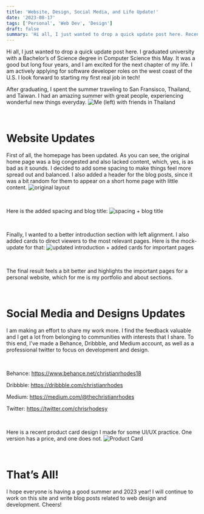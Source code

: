 ```yaml
---
title: 'Website, Design, Social Media, and Life Update!'
date: '2023-08-17'
tags: ['Personal', 'Web Dev', 'Design']
draft: false
summary: 'Hi all, I just wanted to drop a quick update post here. Recently, I graduated university, traveled to Asia with friends, and created more social sites to share my design and development work. '
---
```


Hi all, I just wanted to drop a quick update post here. I graduated university with a Bachelor’s of Science degree in Computer Science this May. It was a good but long four years, and I am excited for the next chapter of my life. I am actively applying for software developer roles on the west coast of the U.S. I look forward to starting my first real job in tech!

After graduating, I spent the summer traveling to San Fransisco, Thailand, and Taiwan. I had an amazing summer with great people, experiencing wonderful new things everyday.
![Me (left) with friends in Thailand](https://drive.google.com/uc?id=11k_olkn-hPjOgrZ4Dl62zSCUN77nX8i9)

&nbsp;

# Website Updates

First of all, the homepage has been updated. As you can see, the original home page was a big congested and also lacked content, which, yes, is as bad as it sounds. I decided to add some spacing to make things feel more spread out and balanced. I also added a header for the blog posts, since it was a bit random for them to appear on a short home page with little content.
![original layout](https://drive.google.com/uc?id=14FcOSmO-1PwuxaX_YIMfwxx8CCxkx35A)

&nbsp;

Here is the added spacing and blog title:
![spacing + blog title](https://drive.google.com/uc?id=1zmmjhFmmhOULHVgHDl1pNkf0_UJwTtGC)

&nbsp;

Finally, I wanted to a better introduction section with left alignment. I also added cards to direct viewers to the most relevant pages. Here is the mock-update for that:
![updated introduction + added cards for important pages](https://drive.google.com/uc?id=1qDAugQ3b4hysTadTTLvyvMun1BiQLdgQ)

&nbsp;

The final result feels a bit better and highlights the important pages for a personal website, which for me is my portfolio and about sections.

&nbsp;

# Social Media and Designs Updates

I am making an effort to share my work more. I find the feedback valuable and I get a lot from belonging to communities with interests that I share. To this end, I’ve made a Behance, Dribbble, and Medium account, as well as a professional twitter to focus on development and design.

&nbsp;

Behance: https://www.behance.net/christianrhodes18

Dribbble: https://dribbble.com/christianrhodes

Medium: https://medium.com/@thechristianrhodes

Twitter: https://twitter.com/chrisrhodesy

&nbsp;

Here is a recent product card design I made for some UI/UX practice. One version has a price, and one does not.
![Product Card](https://drive.google.com/uc?id=1glzSgkZuNMhfr1c9TJtHOn6e4Yd9uPll)

&nbsp;

# That’s All!

I hope everyone is having a good summer and 2023 year! I will continue to work on this site and write blog posts related to web design and development. Cheers!
